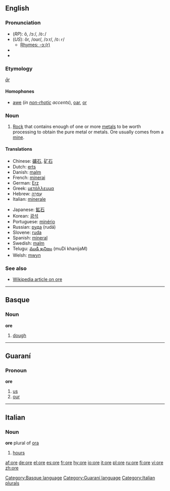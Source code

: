 {{see|orë}}
==English==

===Pronunciation===
*(''RP''): ô, /ɔː/, /<tt>O:</tt>/
*(''US''): ôr, /oʊr/, /ɔːr/, /<tt>O:r</tt>/
**[[rhymes:English:-ɔː(r)|Rhymes: -ɔː(r)]]
*{{audio|en-us-ore.ogg|Audio (US)}}
*{{audio|en-uk-ore.ogg|Audio (UK)}}

===Etymology===
{{OE.}} ''[[ār]]''

====Homophones====
*[[awe]] (''in [[non-rhotic]] accents''), [[oar]], [[or]]

===Noun===
{{wikipedia}}
{{en-noun|s|-}}

# [[Rock]] that contains enough of one or more [[metal]]s to be worth processing to obtain the pure metal or metals. Ore usually comes from a [[mine]].

====Translations====
{{top}}
*Chinese: [[礦石]], [[矿石]]
*Dutch: [[erts]] {{n}}
*Danish: [[malm]] {{c}}
*French: [[minerai]] {{m}}
*German: [[Erz]] {{n}}
*Greek: [[μετάλλευμα]] {{n}}
*Hebrew: [[עפרה|עַפְרָה]] {{f}}
*Italian: [[minerale]] {{m}}
{{mid}}
*Japanese: [[鉱石]]
*Korean: [[광석]]
*Portuguese: [[minério]] {{m}}
*Russian: [[руда]] {{f}} (rudá)
*Slovene: [[ruda]] {{f}}
*Spanish: [[mineral]] {{m}}
*Swedish: [[malm]] {{c}}
*Telugu: [[ముడి ఖనిజం]] (muDi khanijaM)
*Welsh: [[mwyn]] {{m}}
{{bottom}}

===See also===
*[[w:Ore|Wikipedia article on ore]]

----

==Basque==

===Noun===
'''ore'''

# [[dough]]

[[Category:Basque language]]

----

==Guaraní==

===Pronoun===
'''ore'''

# [[us]]
# [[our]]

[[Category:Guaraní language]]

----

==Italian==

===Noun===
'''ore''' plural of [[ora]]

# [[hours]]

[[Category:Italian plurals]]

[[af:ore]]
[[de:ore]]
[[el:ore]]
[[es:ore]]
[[fr:ore]]
[[hy:ore]]
[[io:ore]]
[[it:ore]]
[[pl:ore]]
[[ru:ore]]
[[fi:ore]]
[[vi:ore]]
[[zh:ore]]